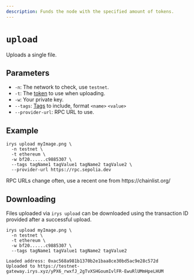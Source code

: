 ```yaml
---
description: Funds the node with the specified amount of tokens.
---
```



# `upload`

Uploads a single file.

## Parameters

- `-n`: The network to check, use `testnet`.
- `-t`: The [token](/build/d/features/supported-tokens) to use when uploading.
- `-w`: Your private key.
- `--tags`: [Tags](/build/d/features/tags) to include, format `<name>` `<value>`
- `--provider-url`: RPC URL to use. 

## Example

```console
irys upload myImage.png \
  -n testnet \
  -t ethereum \
  -w bf20......c9885307 \
  --tags tagName1 tagValue1 tagName2 tagValue2 \
  --provider-url https://rpc.sepolia.dev
```

<Callout type="info" emoji="ℹ️">
	RPC URLs change often, use a recent one from https://chainlist.org/
</Callout>

## Downloading

Files uploaded via `irys upload` can be downloaded using the transaction ID provided after a successful upload.

```console
irys upload myImage.png \
  -n testnet \
  -t ethereum \
  -w bf20......c9885307 \
  --tags tagName1 tagValue1 tagName2 tagValue2

Loaded address: 0xac568a981b1370b2e1baa8ce30bd5ac9e28c572d
Uploaded to https://testnet-gateway.irys.xyz/yPX6_rwxfJ_2gTvXSHGoumIvlFR-EwuRlUMmHpeLHUM
```
